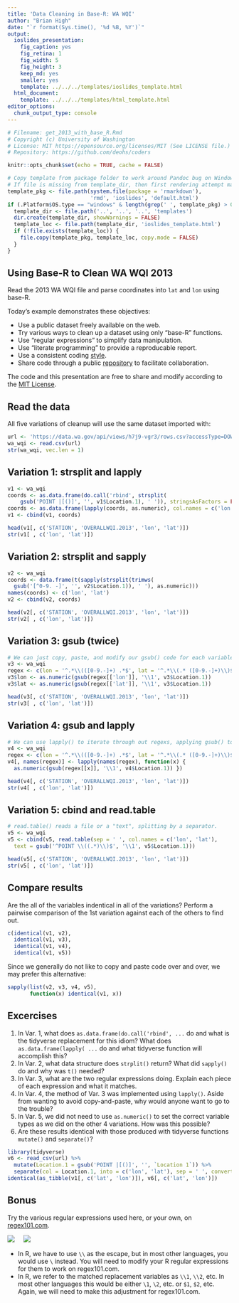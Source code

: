 ```yaml
---
title: 'Data Cleaning in Base-R: WA WQI'
author: "Brian High"
date: "`r format(Sys.time(), '%d %B, %Y')`"
output:
  ioslides_presentation:
    fig_caption: yes
    fig_retina: 1
    fig_width: 5
    fig_height: 3
    keep_md: yes
    smaller: yes
    template: ../../../templates/ioslides_template.html
  html_document:
    template: ../../../templates/html_template.html
editor_options: 
  chunk_output_type: console
---
```


```r
# Filename: get_2013_with_base_R.Rmd
# Copyright (c) University of Washington
# License: MIT https://opensource.org/licenses/MIT (See LICENSE file.)
# Repository: https://github.com/deohs/coders
```

```r
knitr::opts_chunk$set(echo = TRUE, cache = FALSE)
```

```r
# Copy template from package folder to work around Pandoc bug on Windows.
# If file is missing from template_dir, then first rendering attempt may fail.
template_pkg <- file.path(system.file(package = 'rmarkdown'), 
                          'rmd', 'ioslides', 'default.html')
if (.Platform$OS.type == "windows" & length(grep(' ', template_pkg) > 0)) { 
  template_dir <- file.path('..', '..', '..', 'templates')
  dir.create(template_dir, showWarnings = FALSE)
  template_loc <- file.path(template_dir, 'ioslides_template.html')
  if (!file.exists(template_loc)) {
    file.copy(template_pkg, template_loc, copy.mode = FALSE)
  }
}
```

## Using Base-R to Clean WA WQI 2013

Read the 2013 WA WQI file and parse coordinates into `lat` and `lon` using base-R.

Today's example demonstrates these objectives:

* Use a public dataset freely available on the web.
* Try various ways to clean up a dataset using only "base-R" functions.
* Use "regular expressions" to simplify data manipulation.
* Use "literate programming" to provide a reproducable report.
* Use a consistent coding [style](https://google.github.io/styleguide/Rguide.xml).
* Share code through a public [repository](https://github.com/deohs/coders) to 
  facilitate collaboration.

The code and this presentation are free to share and modify according to the 
[MIT License](https://github.com/deohs/coders/blob/master/LICENSE).

## Read the data

All five variations of cleanup will use the same dataset imported with:

```r
url <- 'https://data.wa.gov/api/views/h7j9-vgr3/rows.csv?accessType=DOWNLOAD'
wa_wqi <- read.csv(url)
str(wa_wqi, vec.len = 1)
```

## Variation 1: strsplit and lapply

```r
v1 <- wa_wqi
coords <- as.data.frame(do.call('rbind', strsplit(
    gsub('POINT |[()]', '', v1$Location.1), ' ')), stringsAsFactors = FALSE)
coords <- as.data.frame(lapply(coords, as.numeric), col.names = c('lon', 'lat'))
v1 <- cbind(v1, coords)

head(v1[, c('STATION', 'OVERALLWQI.2013', 'lon', 'lat')])
str(v1[ , c('lon', 'lat')])
```

## Variation 2: strsplit and sapply

```r
v2 <- wa_wqi
coords <- data.frame(t(sapply(strsplit(trimws(
  gsub('[^0-9. -]', '', v2$Location.1)), ' '), as.numeric)))
names(coords) <- c('lon', 'lat')
v2 <- cbind(v2, coords)

head(v2[, c('STATION', 'OVERALLWQI.2013', 'lon', 'lat')])
str(v2[ , c('lon', 'lat')])
```

## Variation 3: gsub (twice)

```r
# We can just copy, paste, and modify our gsub() code for each variable.
v3 <- wa_wqi
regex <- c(lon = '^.*\\(([0-9.-]+) .*$', lat = '^.*\\(.* ([0-9.-]+)\\)$')
v3$lon <- as.numeric(gsub(regex[['lon']], '\\1', v3$Location.1))
v3$lat <- as.numeric(gsub(regex[['lat']], '\\1', v3$Location.1))

head(v3[, c('STATION', 'OVERALLWQI.2013', 'lon', 'lat')])
str(v3[ , c('lon', 'lat')])
```

## Variation 4: gsub and lapply

```r
# We can use lapply() to iterate through out regexs, applying gsub() to each.
v4 <- wa_wqi
regex <- c(lon = '^.*\\(([0-9.-]+) .*$', lat = '^.*\\(.* ([0-9.-]+)\\)$')
v4[, names(regex)] <- lapply(names(regex), function(x) {
  as.numeric(gsub(regex[[x]], '\\1', v4$Location.1)) })

head(v4[, c('STATION', 'OVERALLWQI.2013', 'lon', 'lat')])
str(v4[ , c('lon', 'lat')])
```

## Variation 5: cbind and read.table

```r
# read.table() reads a file or a "text", splitting by a separator.
v5 <- wa_wqi
v5 <- cbind(v5, read.table(sep = ' ', col.names = c('lon', 'lat'), 
  text = gsub('^POINT \\((.*)\\)$', '\\1', v5$Location.1)))

head(v5[, c('STATION', 'OVERALLWQI.2013', 'lon', 'lat')])
str(v5[ , c('lon', 'lat')])
```

## Compare results

Are the all of the variables indentical in all of the variations? Perform a 
pairwise comparison of the 1st variation against each of the others to find out.

```r
c(identical(v1, v2),
  identical(v1, v3),
  identical(v1, v4),
  identical(v1, v5))
```

Since we generally do not like to copy and paste code over and over, we may 
prefer this alternative:

```r
sapply(list(v2, v3, v4, v5), 
       function(x) identical(v1, x))
```

## Excercises

1. In Var. 1, what does `as.data.frame(do.call('rbind', ...` do and what is 
   the tidyverse replacement for this idiom? What does `as.data.frame(lapply( ...`
   do and what tidyverse function will accomplish this?
2. In Var. 2, what data structure does `strplit()` return? What did `sapply()` 
   do and why was `t()` needed?
3. In Var. 3, what are the two regular expressions doing. Explain each piece of
   each expression and what it matches.
4. In Var. 4, the method of Var. 3 was implemented using `lapply()`. Aside from
   wanting to avoid copy-and-paste, why would anyone want to go to the trouble?
5. In Var. 5, we did not need to use `as.numeric()` to set the correct variable 
   types as we did on the other 4 variations. How was this possible?
6. Are these results identical with those produced with tidyverse functions 
   `mutate()` and `separate()`?

```r
library(tidyverse)
v6 <- read_csv(url) %>% 
  mutate(Location.1 = gsub('POINT |[()]', '', `Location 1`)) %>%
  separate(col = Location.1, into = c('lon', 'lat'), sep = ' ', convert = TRUE)
identical(as_tibble(v1[, c('lat', 'lon')]), v6[, c('lat', 'lon')])
```

## Bonus

Try the various regular expressions used here, or your own, on 
[regex101.com](https://regex101.com/).

![](regex0.png) &nbsp;&nbsp;&nbsp;
![](regex3lon.png)

* In R, we have to use `\\` as the escape, but in most other languages, you 
  would use `\` instead. You will need to modify your R regular expressions 
  for them to work on regex101.com.
* In R, we refer to the matched replacement variables as `\\1`, `\\2`, etc. In
  most other languages this would be either `\1`, `\2`, etc. or `$1`, `$2`, etc.
  Again, we will need to make this adjustment for regex101.com.
